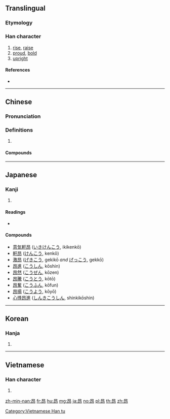 {{character info/new}}
{{also|昻}}
==Translingual==

===Etymology===
{{Han etyl}}

===Han character===
{{Han char|rn=72|rad=日|as=04|sn=8|four=60127|canj=AHVL|ids=⿱日卬}}

# [[rise]], [[raise]]
# [[proud]], [[bold]]
# [[upright]]

====References====
* {{Han ref|kx=0490.330|dkj=13783|dj=0851.320|hdz=21495.030|uh=6602|ud=26114|bh=A9F9|bd=43513}}

----

==Chinese==
{{zh-forms}}

===Pronunciation===
{{zh-pron
|m=áng
|m-s=ngang4
|c=ngong4,ngong5
|mc=y
|oc=y
|ma=
|cat=v,a
}}

===Definitions===
{{zh-hanzi}}

# {{rfdef|lang=zh}}

====Compounds====
{{zh-der|昂昂|昂奮|昂貴|昂然|昂首|昂首闊步|昂揚|慷慨激昂|人物軒昂|器宇軒昂|低昂|意氣軒昂|德昂族|昂藏|氣昂昂|昂首挺胸|激昂|昂頭挺立|昂首挺立|氣宇軒昂|氣宇昂昂|昂昂溪|激昂慷慨|昂首望天|應昂|波昂|瞵視昂藏|昂昂烈烈|軒昂自若|鬥志昂揚|聳壑昂霄|筋骨昂然|高昂鬥志|高昂|里昂|軒昂氣宇|鬥志高昂|軒昂}}

----

==Japanese==

===Kanji===
{{ja-kanji|grade=|rs=日04}}

# {{defn|lang=ja|sort=日04}}

====Readings====
* {{ja-readings|on=[[こう]] (kō), [[ごう]] (gō)|kun=[[あがる]] (agaru), [[たかい]] (takai)}}

====Compounds====
* [[意気軒昂]] ([[いきけんこう]], ikikenkō)
* [[軒昂]] ([[けんこう]], kenkō)
* [[激昂]] ([[げきこう]], gekikō ''and'' [[げっこう]], gekkō)
* [[昂進]] ([[こうしん]], kōshin)
* [[昂然]] ([[こうぜん]], kōzen)
* [[昂騰]] ([[こうとう]], kōtō)
* [[昂奮]] ([[こうふん]], kōfun)
* [[昂揚]] ([[こうよう]], kōyō)
* [[心悸昂進]] ([[しんきこうしん]], shinkikōshin)

----

==Korean==

===Hanja===
{{ko-hanja|hangeul=앙|eumhun=|rv=ang|mr=ang|y=ang}}

# {{defn|lang=ko|sort=日04}}

----

==Vietnamese==

===Han character===
{{vi-readings|rs=日04|hanviet=[[ngang]], [[ngáng]], [[ngàng]], [[ngãng]]}}

# {{defn|lang=vi|sort=日04}}

[[Category:Vietnamese Han tu]]

[[zh-min-nan:昂]]
[[fr:昂]]
[[hu:昂]]
[[mg:昂]]
[[ja:昂]]
[[no:昂]]
[[pl:昂]]
[[th:昂]]
[[zh:昂]]